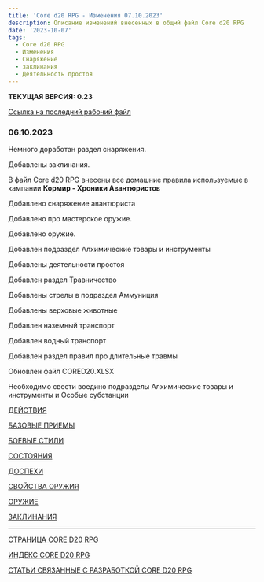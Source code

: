 ```yaml
---
title: 'Core d20 RPG - Изменения 07.10.2023'
description: Описание изменений внесенных в общмй файл Core d20 RPG
date: '2023-10-07'
tags:
  - Core d20 RPG
  - Изменения
  - Снаряжение
  - заклинания
  - Деятельность простоя
---
```


**ТЕКУЩАЯ ВЕРСИЯ: 0.23**

[Ссылка на последний рабочий файл](https://1drv.ms/w/s!Atcrhwwo1lBA4rJxN269ggsPOOkL4g?e=Y9GmLH)

### 06.10.2023

Немного доработан раздел снаряжения.

Добавлены заклинания.

В файл Core d20 RPG внесены все домашние правила используемые в кампании **Кормир - Хроники Авантюристов**

Добавлено снаряжение авантюриста

Добавлено про мастерское оружие.

Добавлено оружие.

Добавлен подраздел Алхимические товары и
инструменты

Добавлены деятельности простоя

Добавлен раздел Травничество

Добавлены стрелы в подраздел Аммуниция

Добавлены верховые животные

Добавлен наземный транспорт

Добавлен водный транспорт

Добавлен раздел правил про длительные травмы

Обновлен файл CORED20.XLSX

Необходимо свести воедино подразделы Алхимические товары и инструменты и Особые субстанции

[ДЕЙСТВИЯ](/posts/cored20rpg/actions)

[БАЗОВЫЕ ПРИЕМЫ](/posts/cored20rpg/basicmaneuvers)

[БОЕВЫЕ СТИЛИ](/posts/cored20rpg/fightingstyles)

[СОСТОЯНИЯ](/posts/cored20rpg/conditions)

[ДОСПЕХИ](/posts/cored20rpg/armor)

[СВОЙСТВА ОРУЖИЯ](/posts/cored20rpg/weaponproperties)

[ОРУЖИЕ](/posts/cored20rpg/weapons)

[ЗАКЛИНАНИЯ](/posts/cored20rpg/spells)

---

[СТРАНИЦА CORE D20 RPG](/cored20rpg/)

[ИНДЕКС CORE D20 RPG](/cored20rpg/1)

[СТАТЬИ СВЯЗАННЫЕ С РАЗРАБОТКОЙ CORE D20 RPG](/core-d20/1)
